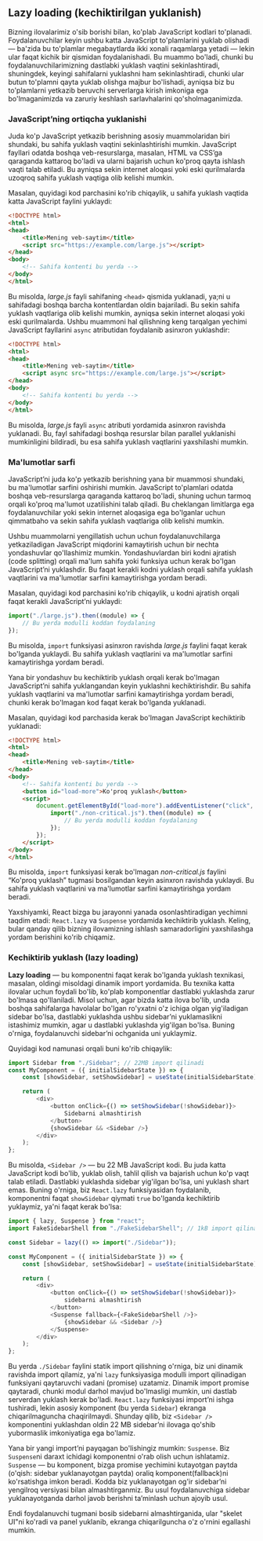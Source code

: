 ## Lazy loading (kechiktirilgan yuklanish)

Bizning ilovalarimiz o'sib borishi bilan, ko'plab JavaScript kodlari to'planadi. Foydalanuvchilar keyin ushbu katta JavaScript to'plamlarini yuklab olishadi — ba'zida bu to'plamlar megabaytlarda ikki xonali raqamlarga yetadi — lekin ular faqat kichik bir qismidan foydalanishadi. Bu muammo bo'ladi, chunki bu foydalanuvchilarimizning dastlabki yuklash vaqtini sekinlashtiradi, shuningdek, keyingi sahifalarni yuklashni ham sekinlashtiradi, chunki ular butun to'plamni qayta yuklab olishga majbur bo'lishadi, ayniqsa biz bu to'plamlarni yetkazib beruvchi serverlarga kirish imkoniga ega bo'lmaganimizda va zaruriy keshlash sarlavhalarini qo'sholmaganimizda.

### JavaScript’ning ortiqcha yuklanishi
Juda ko'p JavaScript yetkazib berishning asosiy muammolaridan biri shundaki, bu sahifa yuklash vaqtini sekinlashtirishi mumkin. JavaScript fayllari odatda boshqa veb-resurslarga, masalan, HTML va CSS’ga qaraganda kattaroq bo'ladi va ularni bajarish uchun ko'proq qayta ishlash vaqti talab etiladi. Bu ayniqsa sekin internet aloqasi yoki eski qurilmalarda uzoqroq sahifa yuklash vaqtiga olib kelishi mumkin.

Masalan, quyidagi kod parchasini ko'rib chiqaylik, u sahifa yuklash vaqtida katta JavaScript faylini yuklaydi:
``` html copy
<!DOCTYPE html>
<html>
<head>
    <title>Mening veb-saytim</title>
    <script src="https://example.com/large.js"></script>
</head>
<body>
    <!-- Sahifa kontenti bu yerda -->
</body>
</html>
```

Bu misolda, *large.js* fayli sahifaning `<head>` qismida yuklanadi, ya;ni u sahifadagi boshqa barcha kontentlardan oldin bajariladi. Bu sekin sahifa yuklash vaqtlariga olib kelishi mumkin, ayniqsa sekin internet aloqasi yoki eski qurilmalarda. Ushbu muammoni hal qilishning keng tarqalgan yechimi JavaScript fayllarini `async` atributidan foydalanib asinxron yuklashdir:

``` html copy
<!DOCTYPE html>
<html>
<head>
    <title>Mening veb-saytim</title>
    <script async src="https://example.com/large.js"></script>
</head>
<body>
    <!-- Sahifa kontenti bu yerda -->
</body>
</html>

```

Bu misolda, *large.js* fayli `async` atributi yordamida asinxron ravishda yuklanadi. Bu, fayl sahifadagi boshqa resurslar bilan parallel yuklanishi mumkinligini bildiradi, bu esa sahifa yuklash vaqtlarini yaxshilashi mumkin.

### Ma'lumotlar sarfi
JavaScript’ni juda ko'p yetkazib berishning yana bir muammosi shundaki, bu ma'lumotlar sarfini oshirishi mumkin. JavaScript to'plamlari odatda boshqa veb-resurslarga qaraganda kattaroq bo'ladi, shuning uchun tarmoq orqali ko'proq ma'lumot uzatilishini talab qiladi. Bu cheklangan limitlarga ega foydalanuvchilar yoki sekin internet aloqasiga ega bo'lganlar uchun qimmatbaho va sekin sahifa yuklash vaqtlariga olib kelishi mumkin.

Ushbu muammolarni yengillatish uchun uchun foydalanuvchilarga yetkaziladigan JavaScript miqdorini kamaytirish uchun bir nechta yondashuvlar qo'llashimiz mumkin. Yondashuvlardan biri kodni ajratish (code splitting) orqali ma'lum sahifa yoki funksiya uchun kerak bo'lgan JavaScript’ni yuklashdir. Bu faqat kerakli kodni yuklash orqali sahifa yuklash vaqtlarini va ma'lumotlar sarfini kamaytirishga yordam beradi.

Masalan, quyidagi kod parchasini ko'rib chiqaylik, u kodni ajratish orqali faqat kerakli JavaScript’ni yuklaydi:
``` js copy
import("./large.js").then((module) => {
    // Bu yerda modulli koddan foydalaning
});
```

Bu misolda, `import` funksiyasi asinxron ravishda *large.js* faylini faqat kerak bo'lganda yuklaydi. Bu sahifa yuklash vaqtlarini va ma'lumotlar sarfini kamaytirishga yordam beradi.

Yana bir yondashuv bu kechiktirib yuklash orqali kerak bo'lmagan JavaScript’ni sahifa yuklangandan keyin yuklashni kechiktirishdir. Bu sahifa yuklash vaqtlarini va ma'lumotlar sarfini kamaytirishga yordam beradi, chunki kerak bo'lmagan kod faqat kerak bo'lganda yuklanadi.

Masalan, quyidagi kod parchasida kerak bo'lmagan JavaScript kechiktirib yuklanadi:
``` html copy
<!DOCTYPE html>
<html>
<head>
    <title>Mening veb-saytim</title>
</head>
<body>
    <!-- Sahifa kontenti bu yerda -->
    <button id="load-more">Ko'proq yuklash</button>
    <script>
        document.getElementById("load-more").addEventListener("click", () => {
            import("./non-critical.js").then((module) => {
                // Bu yerda modulli koddan foydalaning
            });
        });
    </script>
</body>
</html>
```

Bu misolda, `import` funksiyasi kerak bo'lmagan *non-critical.js* faylini “Ko'proq yuklash” tugmasi bosilgandan keyin asinxron ravishda yuklaydi. Bu sahifa yuklash vaqtlarini va ma'lumotlar sarfini kamaytirishga yordam beradi.

Yaxshiyamki, React bizga bu jarayonni yanada osonlashtiradigan yechimni taqdim etadi: `React.lazy` va `Suspense` yordamida kechiktirib yuklash. Keling, bular qanday qilib bizning ilovamizning ishlash samaradorligini yaxshilashga yordam berishini ko'rib chiqamiz.


### Kechiktirib yuklash (lazy loading)
**Lazy loading** — bu komponentni faqat kerak bo'lganda yuklash texnikasi, masalan, oldingi misoldagi dinamik import yordamida. Bu texnika katta ilovalar uchun foydali bo'lib, ko'plab komponentlar dastlabki yuklashda zarur bo'lmasa qo'llaniladi. Misol uchun, agar bizda katta ilova bo'lib, unda boshqa sahifalarga havolalar bo'lgan ro'yxatni o'z ichiga olgan yig'iladigan sidebar bo'lsa, dastlabki yuklashda ushbu sidebar’ni yuklamaslikni istashimiz mumkin, agar u dastlabki yuklashda yig'ilgan bo'lsa. Buning o'rniga, foydalanuvchi sidebar’ni ochganida uni yuklaymiz.

Quyidagi kod namunasi orqali buni ko'rib chiqaylik:
``` js copy
import Sidebar from "./Sidebar"; // 22MB import qilinadi
const MyComponent = ({ initialSidebarState }) => {
    const [showSidebar, setShowSidebar] = useState(initialSidebarState);

    return (
        <div>
            <button onClick={() => setShowSidebar(!showSidebar)}>
                Sidebarni almashtirish
            </button>
            {showSidebar && <Sidebar />}
        </div>
    );
};
```

Bu misolda, `<Sidebar />` — bu 22 MB JavaScript kodi. Bu juda katta JavaScript kodi bo'lib, yuklab olish, tahlil qilish va bajarish uchun ko'p vaqt talab etiladi. Dastlabki yuklashda sidebar yig'ilgan bo'lsa, uni yuklash shart emas. Buning o'rniga, biz `React.lazy` funksiyasidan foydalanib, komponentni faqat `showSidebar` qiymati `true` bo'lganda kechiktirib yuklaymiz, ya'ni faqat kerak bo'lsa:
``` js copy
import { lazy, Suspense } from "react";
import FakeSidebarShell from "./FakeSidebarShell"; // 1kB import qilinadi

const Sidebar = lazy(() => import("./Sidebar"));

const MyComponent = ({ initialSidebarState }) => {
    const [showSidebar, setShowSidebar] = useState(initialSidebarState);

    return (
        <div>
            <button onClick={() => setShowSidebar(!showSidebar)}>
                sidebarni almashtirish
            </button>
            <Suspense fallback={<FakeSidebarShell />}>
                {showSidebar && <Sidebar />}
            </Suspense>
        </div>
    );
};
```

Bu yerda `./Sidebar` faylini statik import qilishning o'rniga, biz uni dinamik ravishda import qilamiz, ya'ni `lazy` funksiyasiga modulli import qilinadigan funksiyani qaytaruvchi vadani (promise) uzatamiz. Dinamik import promise qaytaradi, chunki modul darhol mavjud bo'lmasligi mumkin, uni dastlab serverdan yuklash kerak bo'ladi. `React.lazy` funksiyasi import’ni ishga tushiradi, lekin asosiy komponent (bu yerda `Sidebar`) ekranga chiqarilmaguncha chaqirilmaydi. Shunday qilib, biz `<Sidebar />` komponentini yuklashdan oldin 22 MB sidebar’ni ilovaga qo'shib yubormaslik imkoniyatiga ega bo'lamiz.

Yana bir yangi import’ni payqagan bo'lishingiz mumkin: `Suspense`. Biz `Suspense`ni daraxt ichidagi komponentni o'rab olish uchun ishlatamiz. `Suspense` — bu komponent, bizga promise yechimini kutayotgan paytda (o'qish: sidebar yuklanayotgan paytda) oraliq komponent(fallback)ni ko'rsatishga imkon beradi. Kodda biz yuklanayotgan og'ir sidebar’ni yengilroq versiyasi bilan almashtirganmiz. Bu usul foydalanuvchiga sidebar yuklanayotganda darhol javob berishni ta’minlash uchun ajoyib usul.

Endi foydalanuvchi tugmani bosib sidebarni almashtirganida, ular "skelet UI"ni ko'radi va panel yuklanib, ekranga chiqarilguncha o'z o'rnini egallashi mumkin.